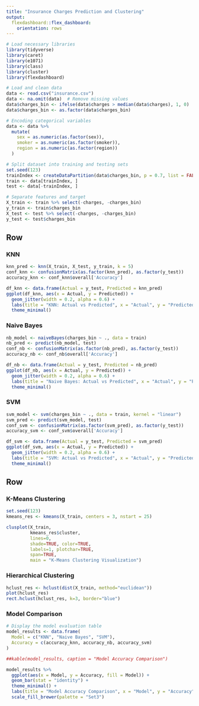 ---
title: "Insurance Charges Prediction and Clustering"
output: 
  flexdashboard::flex_dashboard:
    orientation: rows
---

```{r setup, include=FALSE}
# Load necessary libraries
library(tidyverse)
library(caret)
library(e1071)
library(class)
library(cluster)
library(flexdashboard)

# Load and clean data
data <- read.csv("insurance.csv")
data <- na.omit(data)  # Remove missing values
data$charges_bin <- ifelse(data$charges > median(data$charges), 1, 0)  # Binary classification
data$charges_bin <- as.factor(data$charges_bin)

# Encoding categorical variables
data <- data %>%
  mutate(
    sex = as.numeric(as.factor(sex)),
    smoker = as.numeric(as.factor(smoker)),
    region = as.numeric(as.factor(region))
  )

# Split dataset into training and testing sets
set.seed(123)
trainIndex <- createDataPartition(data$charges_bin, p = 0.7, list = FALSE)
train <- data[trainIndex, ]
test <- data[-trainIndex, ]

# Separate features and target
X_train <- train %>% select(-charges, -charges_bin)
y_train <- train$charges_bin
X_test <- test %>% select(-charges, -charges_bin)
y_test <- test$charges_bin

```
Row
-----------------------------------------------------

### KNN
```{r}
knn_pred <- knn(X_train, X_test, y_train, k = 5)
conf_knn <- confusionMatrix(as.factor(knn_pred), as.factor(y_test))
accuracy_knn <- conf_knn$overall['Accuracy']

df_knn <- data.frame(Actual = y_test, Predicted = knn_pred)
ggplot(df_knn, aes(x = Actual, y = Predicted)) +
  geom_jitter(width = 0.2, alpha = 0.6) +
  labs(title = "KNN: Actual vs Predicted", x = "Actual", y = "Predicted") +
  theme_minimal()
```

### Naive Bayes
```{r}
nb_model <- naiveBayes(charges_bin ~ ., data = train)
nb_pred <- predict(nb_model, test)
conf_nb <- confusionMatrix(as.factor(nb_pred), as.factor(y_test))
accuracy_nb <- conf_nb$overall['Accuracy']

df_nb <- data.frame(Actual = y_test, Predicted = nb_pred)
ggplot(df_nb, aes(x = Actual, y = Predicted)) +
  geom_jitter(width = 0.2, alpha = 0.6) +
  labs(title = "Naive Bayes: Actual vs Predicted", x = "Actual", y = "Predicted") +
  theme_minimal()
```

### SVM
```{r}
svm_model <- svm(charges_bin ~ ., data = train, kernel = "linear")
svm_pred <- predict(svm_model, test)
conf_svm <- confusionMatrix(as.factor(svm_pred), as.factor(y_test))
accuracy_svm <- conf_svm$overall['Accuracy']

df_svm <- data.frame(Actual = y_test, Predicted = svm_pred)
ggplot(df_svm, aes(x = Actual, y = Predicted)) +
  geom_jitter(width = 0.2, alpha = 0.6) +
  labs(title = "SVM: Actual vs Predicted", x = "Actual", y = "Predicted") +
  theme_minimal()
```

Row
-----------------------------------------------------

### K-Means Clustering 
```{r}
set.seed(123)
kmeans_res <- kmeans(X_train, centers = 3, nstart = 25)

clusplot(X_train, 
         kmeans_res$cluster, 
         lines=0,
         shade=TRUE, color=TRUE,
         labels=1, plotchar=TRUE,
         span=TRUE,
         main = "K-Means Clustering Visualization")
```

### Hierarchical Clustering
```{r}
hclust_res <- hclust(dist(X_train, method="euclidean"))
plot(hclust_res)
rect.hclust(hclust_res, k=3, border="blue")
```

### Model Comparison
```{r}
# Display the model evaluation table
model_results <- data.frame(
  Model = c("KNN", "Naive Bayes", "SVM"),
  Accuracy = c(accuracy_knn, accuracy_nb, accuracy_svm)
)

##kable(model_results, caption = "Model Accuracy Comparison")

model_results %>%
  ggplot(aes(x = Model, y = Accuracy, fill = Model)) +
  geom_bar(stat = "identity") +
  theme_minimal() +
  labs(title = "Model Accuracy Comparison", x = "Model", y = "Accuracy") +
  scale_fill_brewer(palette = "Set3")

```